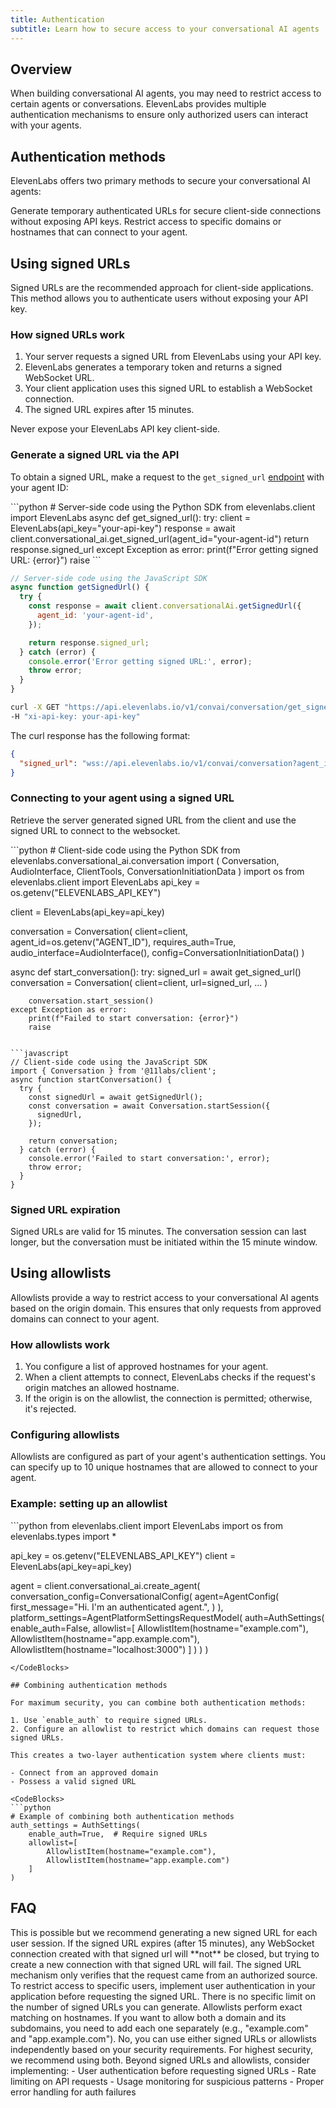 ```yaml
---
title: Authentication
subtitle: Learn how to secure access to your conversational AI agents
---
```


## Overview

When building conversational AI agents, you may need to restrict access to certain agents or conversations. ElevenLabs provides multiple authentication mechanisms to ensure only authorized users can interact with your agents.

## Authentication methods

ElevenLabs offers two primary methods to secure your conversational AI agents:

<CardGroup cols={2}>
  <Card title="Signed URLs" icon="signature" href="#using-signed-urls">
    Generate temporary authenticated URLs for secure client-side connections without exposing API
    keys.
  </Card>
  <Card title="Allowlists" icon="list-check" href="#using-allowlists">
    Restrict access to specific domains or hostnames that can connect to your agent.
  </Card>
</CardGroup>

## Using signed URLs

Signed URLs are the recommended approach for client-side applications. This method allows you to authenticate users without exposing your API key.

### How signed URLs work

1. Your server requests a signed URL from ElevenLabs using your API key.
2. ElevenLabs generates a temporary token and returns a signed WebSocket URL.
3. Your client application uses this signed URL to establish a WebSocket connection.
4. The signed URL expires after 15 minutes.

<Warning>Never expose your ElevenLabs API key client-side.</Warning>

### Generate a signed URL via the API

To obtain a signed URL, make a request to the `get_signed_url` [endpoint](/docs/conversational-ai/api-reference/conversations/get-signed-url) with your agent ID:

<CodeBlocks>
```python
# Server-side code using the Python SDK
from elevenlabs.client import ElevenLabs
async def get_signed_url():
    try:
        client = ElevenLabs(api_key="your-api-key")
        response = await client.conversational_ai.get_signed_url(agent_id="your-agent-id")
        return response.signed_url
    except Exception as error:
        print(f"Error getting signed URL: {error}")
        raise
```

```javascript
// Server-side code using the JavaScript SDK
async function getSignedUrl() {
  try {
    const response = await client.conversationalAi.getSignedUrl({
      agent_id: 'your-agent-id',
    });

    return response.signed_url;
  } catch (error) {
    console.error('Error getting signed URL:', error);
    throw error;
  }
}
```

```bash
curl -X GET "https://api.elevenlabs.io/v1/convai/conversation/get_signed_url?agent_id=your-agent-id" \
-H "xi-api-key: your-api-key"
```

</CodeBlocks>

The curl response has the following format:

```json
{
  "signed_url": "wss://api.elevenlabs.io/v1/convai/conversation?agent_id=your-agent-id&conversation_signature=your-token"
}
```

### Connecting to your agent using a signed URL

Retrieve the server generated signed URL from the client and use the signed URL to connect to the websocket.

<CodeBlocks>
```python
# Client-side code using the Python SDK
from elevenlabs.conversational_ai.conversation import (
    Conversation,
    AudioInterface,
    ClientTools,
    ConversationInitiationData
)
import os
from elevenlabs.client import ElevenLabs
api_key = os.getenv("ELEVENLABS_API_KEY")

client = ElevenLabs(api_key=api_key)

conversation = Conversation(
    client=client,
    agent_id=os.getenv("AGENT_ID"),
    requires_auth=True,
    audio_interface=AudioInterface(),
    config=ConversationInitiationData()
)

async def start_conversation():
    try:
        signed_url = await get_signed_url()
        conversation = Conversation(
            client=client,
            url=signed_url,
            ...
        )
        
        conversation.start_session()
    except Exception as error:
        print(f"Failed to start conversation: {error}")
        raise
```

```javascript
// Client-side code using the JavaScript SDK
import { Conversation } from '@11labs/client';
async function startConversation() {
  try {
    const signedUrl = await getSignedUrl();
    const conversation = await Conversation.startSession({
      signedUrl,
    });

    return conversation;
  } catch (error) {
    console.error('Failed to start conversation:', error);
    throw error;
  }
}
```

</CodeBlocks>

### Signed URL expiration

Signed URLs are valid for 15 minutes. The conversation session can last longer, but the conversation must be initiated within the 15 minute window.

## Using allowlists

Allowlists provide a way to restrict access to your conversational AI agents based on the origin domain. This ensures that only requests from approved domains can connect to your agent.

### How allowlists work

1. You configure a list of approved hostnames for your agent.
2. When a client attempts to connect, ElevenLabs checks if the request's origin matches an allowed hostname.
3. If the origin is on the allowlist, the connection is permitted; otherwise, it's rejected.

### Configuring allowlists

Allowlists are configured as part of your agent's authentication settings. You can specify up to 10 unique hostnames that are allowed to connect to your agent.

### Example: setting up an allowlist

<CodeBlocks>
```python
from elevenlabs.client import ElevenLabs
import os
from elevenlabs.types import *

api_key = os.getenv("ELEVENLABS_API_KEY")
client = ElevenLabs(api_key=api_key)

agent = client.conversational_ai.create_agent(
  conversation_config=ConversationalConfig(
    agent=AgentConfig(
      first_message="Hi. I'm an authenticated agent.",
    )
  ),
  platform_settings=AgentPlatformSettingsRequestModel(
  auth=AuthSettings(
    enable_auth=False,
    allowlist=[
      AllowlistItem(hostname="example.com"),
      AllowlistItem(hostname="app.example.com"),
      AllowlistItem(hostname="localhost:3000")
      ]
    )
  )
)
````
</CodeBlocks>

## Combining authentication methods

For maximum security, you can combine both authentication methods:

1. Use `enable_auth` to require signed URLs.
2. Configure an allowlist to restrict which domains can request those signed URLs.

This creates a two-layer authentication system where clients must:

- Connect from an approved domain
- Possess a valid signed URL

<CodeBlocks>
```python
# Example of combining both authentication methods
auth_settings = AuthSettings(
    enable_auth=True,  # Require signed URLs
    allowlist=[
        AllowlistItem(hostname="example.com"),
        AllowlistItem(hostname="app.example.com")
    ]
)
````

</CodeBlocks>

## FAQ

<AccordionGroup>
  <Accordion title="Can I use the same signed URL for multiple users?">
    This is possible but we recommend generating a new signed URL for each user session.
  </Accordion>
  <Accordion title="What happens if the signed URL expires during a conversation?">
    If the signed URL expires (after 15 minutes), any WebSocket connection created with that signed
    url will **not** be closed, but trying to create a new connection with that signed URL will
    fail.
  </Accordion>
  <Accordion title="Can I restrict access to specific users?">
    The signed URL mechanism only verifies that the request came from an authorized source. To
    restrict access to specific users, implement user authentication in your application before
    requesting the signed URL.
  </Accordion>
  <Accordion title="Is there a limit to how many signed URLs I can generate?">
    There is no specific limit on the number of signed URLs you can generate.
  </Accordion>
  <Accordion title="How do allowlists handle subdomains?">
    Allowlists perform exact matching on hostnames. If you want to allow both a domain and its
    subdomains, you need to add each one separately (e.g., "example.com" and "app.example.com").
  </Accordion>
  <Accordion title="Do I need to use both authentication methods?">
    No, you can use either signed URLs or allowlists independently based on your security
    requirements. For highest security, we recommend using both.
  </Accordion>
  <Accordion title="What other security measures should I implement?">
    Beyond signed URLs and allowlists, consider implementing: - User authentication before
    requesting signed URLs - Rate limiting on API requests - Usage monitoring for suspicious
    patterns - Proper error handling for auth failures
  </Accordion>
</AccordionGroup>
